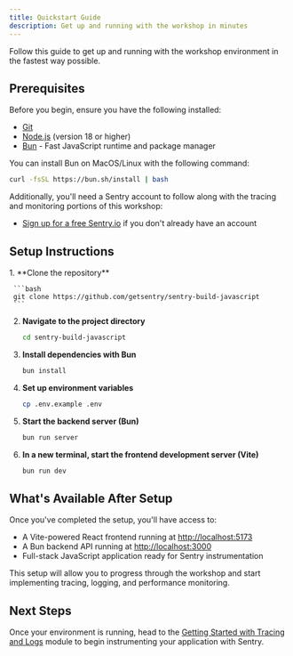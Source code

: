 ```yaml
---
title: Quickstart Guide
description: Get up and running with the workshop in minutes
---
```



Follow this guide to get up and running with the workshop environment in the fastest way possible.

## Prerequisites

Before you begin, ensure you have the following installed:

- [Git](https://git-scm.com/downloads)
- [Node.js](https://nodejs.org/) (version 18 or higher)
- [Bun](https://bun.sh/) - Fast JavaScript runtime and package manager

You can install Bun on MacOS/Linux with the following command:

```bash
curl -fsSL https://bun.sh/install | bash
```

Additionally, you'll need a Sentry account to follow along with the tracing and monitoring portions of this workshop:
- [Sign up for a free Sentry.io](https://sentry.io/signup/) if you don't already have an account

## Setup Instructions

<Steps>
  1. **Clone the repository**

     ```bash
     git clone https://github.com/getsentry/sentry-build-javascript
     ```

  2. **Navigate to the project directory**

     ```bash
     cd sentry-build-javascript
     ```

  3. **Install dependencies with Bun**

     ```bash
     bun install
     ```

  4. **Set up environment variables**

     ```bash
     cp .env.example .env
     ```

  5. **Start the backend server (Bun)**

     ```bash
     bun run server
     ```

  6. **In a new terminal, start the frontend development server (Vite)**

     ```bash
     bun run dev
     ```
</Steps>

## What's Available After Setup

Once you've completed the setup, you'll have access to:

- A Vite-powered React frontend running at [http://localhost:5173](http://localhost:5173)
- A Bun backend API running at [http://localhost:3000](http://localhost:3000)
- Full-stack JavaScript application ready for Sentry instrumentation

This setup will allow you to progress through the workshop and start implementing tracing, logging, and performance monitoring.

## Next Steps

Once your environment is running, head to the [Getting Started with Tracing and Logs](/tracing-logs/) module to begin instrumenting your application with Sentry.